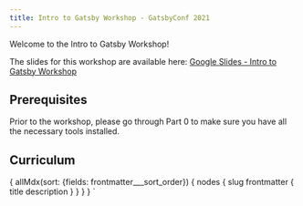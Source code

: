 ```yaml
---
title: Intro to Gatsby Workshop - GatsbyConf 2021
---
```



Welcome to the Intro to Gatsby Workshop!

The slides for this workshop are available here: [Google Slides - Intro to Gatsby Workshop](https://docs.google.com/presentation/d/1hDQkrkYYSw_gqfoLFk59IA9eNiQlFYT3tfAnNkIiNfk/)

## Prerequisites

Prior to the workshop, please go through <Link to="tutorial/part-0">Part 0</Link> to make sure you have all the necessary tools installed.

## Curriculum

<TutorialList
  posts={props.data.allMdx.nodes}
/>

{
  allMdx(sort: {fields: frontmatter___sort_order}) {
    nodes {
      slug
      frontmatter {
        title
        description
      }
    }
  }
}
`
